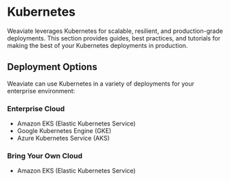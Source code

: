 # Kubernetes

Weaviate leverages Kubernetes for scalable, resilient, and production-grade deployments. 
This section provides guides, best practices, and tutorials for making the best of your Kubernetes deployments in production. 

## Deployment Options

Weaviate can use Kubernetes in a variety of deployments for your enterprise environment:

### Enterprise Cloud

- Amazon EKS (Elastic Kubernetes Service)
- Google Kubernetes Engine (GKE)
- Azure Kubernetes Service (AKS)

### Bring Your Own Cloud

- Amazon EKS (Elastic Kubernetes Service)

